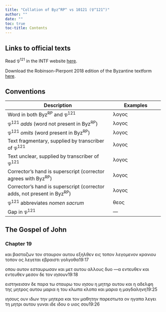 ```yaml
---
title: "Collation of Byz^RP^ vs 10121 (𝔓^121^)"
author: ""
date: ""
toc: true
toc-title: Contents
---
```


::: {.callout-note appearance="minimal" icon="false" collapse="true"}
# Links to official texts

Read 𝔓^121^ in the INTF website [here](https://ntvmr.uni-muenster.de/manuscript-workspace?docID=10121).

Download the Robinson-Pierpont 2018 edition of the Byzantine textform [here](https://web.archive.org/web/20210413060536/https://byzantinetext.com/wp-content/uploads/2021/03/robinson-pierpont-2018-gnt-edition.pdf).


:::


::: {.callout-note appearance="minimal" icon="false" collapse="true"}
# Conventions

| Description                                                              	| Examples                           	|
|--------------------------------------------------------------------------	|------------------------------------	|
| Word in both Byz^RP^ and 𝔓^121^                                   	| λογος                              	|
| 𝔓^121^ *adds* (word not present in Byz^RP^)                       	| [λογος]{.greek-added}            	|
| 𝔓^121^ *omits* (word present in Byz^RP^)                          	| [λογος]{.greek-omitted}          	|
| Text fragmentary, supplied by transcriber of 𝔓^121^               	| [λογος]{.greek-supplied}         	|
| Text unclear, supplied by transcriber of 𝔓^121^                   	| [λογος]{.unclear}                	|
| Corrector's hand is superscript (corrector agrees with Byz^RP^)          	| [λογος]{.corr}                   	|
| Corrector's hand is superscript (corrector adds, not present in Byz^RP^) 	| [[λογος]{.corr}]{.greek-added} 	|
| 𝔓^121^ abbreviates *nomen sacrum*                                 	| [θεος]{.greek-abbr}            	|
| Gap in 𝔓^121^                                                     	| [―]{.gap}                        	|
:::

## The Gospel of John

### Chapter 19

[και]{.greek-omitted} [βασταζων]{.greek-omitted} [τον]{.greek-omitted} [σταυρον]{.greek-omitted} [αυτου]{.greek-omitted} [εξηλθεν]{.greek-omitted} [εις]{.greek-omitted} [τοπον]{.greek-omitted} [λεγομενον]{.greek-omitted} [κρανιου]{.greek-omitted} [τοπον]{.greek-omitted} [ος]{.greek-omitted} [λεγεται]{.greek-supplied} [ε]{.greek-supplied}βραιστι γ[ολγοθα]{.greek-supplied}[19:17]{.aside}

[οπου]{.greek-supplied} [αυτον]{.greek-supplied} [εσταυρωσαν]{.greek-abbr} και μ[ε]{.unclear}[τ]{.greek-supplied} [αυτου]{.greek-supplied} [αλλους]{.greek-supplied} [δυο]{.greek-supplied} [[―]{.gap}α]{.greek-added} [εντευθεν]{.greek-omitted} [και]{.greek-omitted} εντευ[θεν]{.greek-supplied} [μεσον]{.greek-supplied} [δε]{.greek-supplied} [τον]{.greek-supplied} [ιησουν]{.greek-supplied}[19:18]{.aside}

[ειστηκεισαν]{.greek-omitted} [δε]{.greek-omitted} [παρα]{.greek-omitted} [τω]{.greek-omitted} [σταυρω]{.greek-omitted} [του]{.greek-omitted} [ιησου]{.greek-omitted} [η]{.greek-omitted} [μητηρ]{.greek-omitted} [αυτου]{.greek-omitted} [και]{.greek-omitted} [η]{.greek-omitted} [αδελφη]{.greek-omitted} [της]{.greek-omitted} [μητρος]{.greek-omitted} [αυτου]{.greek-omitted} [μαρια]{.greek-supplied} [η]{.greek-supplied} [του]{.greek-supplied} [κλωπα]{.greek-omitted} [[κλ]{.greek-supplied}[οπα]{.unclear}]{.greek-added} [και]{.greek-supplied} [μαρια]{.greek-supplied} [η]{.greek-supplied} [μαγδαληνη]{.greek-supplied}[19:25]{.aside}

[ιησους]{.greek-abbr} ουν ι[δων]{.greek-supplied} [την]{.greek-supplied} [μητερα]{.greek-abbr} [και]{.greek-supplied} [τον]{.greek-supplied} [μα]{.greek-supplied}θητην [π]{.unclear}[αρεστωτα]{.greek-supplied} [ον]{.greek-supplied} [ηγαπα]{.greek-supplied} [λε]{.greek-supplied}[γ]{.unclear}ει τη [μητρι]{.greek-abbr} [αυτου]{.greek-omitted} [γυναι]{.greek-supplied} [[ιδε]{.greek-supplied}]{.greek-added} [ιδου]{.greek-omitted} [ο]{.greek-omitted} [υιος]{.greek-omitted} [σου]{.greek-omitted}[19:26]{.aside}

